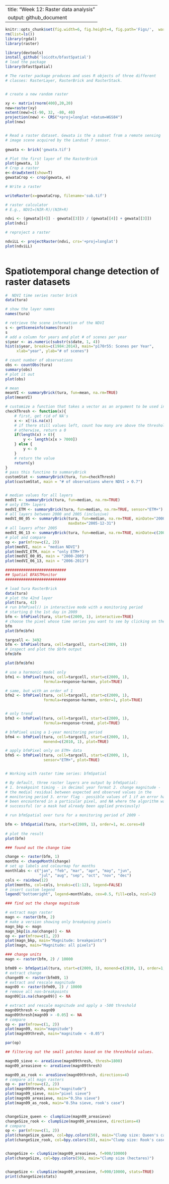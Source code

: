 
---
title: "Week 12: Raster data analysis"
output: github_document
---

```r
knitr::opts_chunk$set(fig.width=6, fig.height=4, fig.path='Figs/',  warning=FALSE, message=FALSE, results='hide')
rm(list=ls())
library(rgdal)
library(raster)

library(devtools)
install_github('loicdtx/bfastSpatial')
# load the package
library(bfastSpatial)

```


```r

# The raster package produces and uses R objects of three different
# classes: RasterLayer, RasterBrick and RasterStack.


# create a new random raster

xy <- matrix(rnorm(400),20,20)
new=raster(xy)
extent(new)=c(-90, 32, -80, 40)
projection(new) <- CRS("+proj=longlat +datum=WGS84")
plot(new)


# Read a raster dataset. Gewata is the a subset from a remote sensing
# image scene acquired by the Landsat 7 sensor.
                                        
gewata <- brick('gewata.tif')

# Plot the first layer of the RasterBrick
plot(gewata, 1)
# Crop a raster
e<-drawExtent(show=T)
gewataCrop <- crop(gewata, e)

# Write a raster

writeRaster(x=gewataCrop, filename='sub.tif')

# raster calculator
# E.g., NDVI=(NIR-R)/(NIR+R)

ndvi <- (gewata[[4]] - gewata[[3]]) / (gewata[[4]] + gewata[[3]])
plot(ndvi)

# reproject a raster

ndviLL <- projectRaster(ndvi, crs='+proj=longlat')
plot(ndviLL)                                        
                                        
```

# Spatiotemporal change detection of raster datasets

```R

#  NDVI time series raster brick
data(tura)

# show the layer names
names(tura)

# retrieve the scene information of the NDVI
s <- getSceneinfo(names(tura))
s
# add a column for years and plot # of scenes per year
s$year <- as.numeric(substr(s$date, 1, 4))
hist(s$year, breaks=c(1984:2014), main="p170r55: Scenes per Year", 
     xlab="year", ylab="# of scenes")

# count number of observations
obs <- countObs(tura)
summary(obs)
# plot it out
plot(obs)

# mean
meanVI <- summaryBrick(tura, fun=mean, na.rm=TRUE)
plot(meanVI)

# customize a function that takes a vector as an argument to be used in summarybrick()
checkThresh <- function(x){
    # first, get rid of NA's
    x <- x[!is.na(x)]
    # if there still values left, count how many are above the threshold
    # otherwise, return a 0
    if(length(x) > 0){
        y <- length(x[x > 7000])
    } else {
        y <- 0
    }
    # return the value
    return(y)
}
# pass this functino to summaryBrick
customStat <- summaryBrick(tura, fun=checkThresh)
plot(customStat, main = "# of observations where NDVI > 0.7")


# median values for all layers
medVI <- summaryBrick(tura, fun=median, na.rm=TRUE)
# only ETM+ layers
medVI_ETM <- summaryBrick(tura, fun=median, na.rm=TRUE, sensor="ETM+")
# all layers between 2000 and 2005 (inclusive)
medVI_00_05 <- summaryBrick(tura, fun=median, na.rm=TRUE, minDate="2000-01-01", 
                            maxDate="2005-12-31")
# all layers after 2005
medVI_06_13 <- summaryBrick(tura, fun=median, na.rm=TRUE, minDate=c(2006, 1))
# plot and compare
op <- par(mfrow=c(2, 2))
plot(medVI, main = "median NDVI")
plot(medVI_ETM, main = "only ETM+")
plot(medVI_00_05, main = "2000-2005")
plot(medVI_06_13, main = "2006-2013")

###########################
## Spatial BFASTMonitor
###########################

# load tura RasterBrick
data(tura)
# plot the 42nd layer
plot(tura, 42)
# run bfmPixel() in interactive mode with a monitoring period 
# starting @ the 1st day in 2009
bfm <- bfmPixel(tura, start=c(2009, 1), interactive=TRUE)
# choose the pixel whose time series you want to see by clicking on the map you plotted a moment ago
bfm
plot(bfm$bfm)

targcell <- 3492
bfm <- bfmPixel(tura, cell=targcell, start=c(2009, 1))
# inspect and plot the $bfm output
bfm$bfm

plot(bfm$bfm)

# use a harmonic model only
bfm1 <- bfmPixel(tura, cell=targcell, start=c(2009, 1), 
                 formula=response~harmon, plot=TRUE)

# same, but with an order of 1
bfm2 <- bfmPixel(tura, cell=targcell, start=c(2009, 1), 
                 formula=response~harmon, order=1, plot=TRUE)


# only trend
bfm3 <- bfmPixel(tura, cell=targcell, start=c(2009, 1), 
                 formula=response~trend, plot=TRUE)

# bfmPixel using a 1-year monitoring period
bfm4 <- bfmPixel(tura, cell=targcell, start=c(2009, 1), 
                 monend=c(2010, 1), plot=TRUE)

# apply bfmPixel only on ETM+ data
bfm5 <- bfmPixel(tura, cell=targcell, start=c(2009, 1), 
                 sensor="ETM+", plot=TRUE)


# Working with raster time series: bfmSpatial

# By default, three raster layers are output by bfmSpatial:
# 1. breakpoint timing - in decimal year format 2. change magnitude -
# the medial residual between expected and observed values in the
# monitoring period 3. error flag - possible values of 1 if an error has
# been encountered in a particular pixel, and NA where the algorithm was
# successful (or a mask had already been applied previously)

# run bfmSpatial over tura for a monitoring period of 2009 -

bfm <- bfmSpatial(tura, start=c(2009, 1), order=1, mc.cores=8)
  
# plot the result
plot(bfm)

### found out the change time

change <- raster(bfm, 1)
months <- changeMonth(change)
# set up labels and colourmap for months
monthlabs <- c("jan", "feb", "mar", "apr", "may", "jun", 
               "jul", "aug", "sep", "oct", "nov", "dec")
cols <- rainbow(12)
plot(months, col=cols, breaks=c(1:12), legend=FALSE)
# insert custom legend
legend("bottomright", legend=monthlabs, cex=0.5, fill=cols, ncol=2)

### find out the change magnitude

# extract magn raster
magn <- raster(bfm, 2)
# make a version showing only breakpoing pixels
magn_bkp <- magn
magn_bkp[is.na(change)] <- NA
op <- par(mfrow=c(1, 2))
plot(magn_bkp, main="Magnitude: breakpoints")
plot(magn, main="Magnitude: all pixels")

### change units
magn <- raster(bfm, 2) / 10000

bfm09 <- bfmSpatial(tura, start=c(2009, 1), monend=c(2010, 1), order=1, mc.cores=8)
# extract change
change09 <- raster(bfm09, 1)
# extract and rescale magnitude
magn09 <- raster(bfm09, 2) / 10000
# remove all non-breakpoints
magn09[is.na(change09)] <- NA

# extract and rescale magnitude and apply a -500 threshold
magn09thresh <- magn09
magn09thresh[magn09 > -0.05] <- NA
# compare
op <- par(mfrow=c(1, 2))
plot(magn09, main="magnitude")
plot(magn09thresh, main="magnitude < -0.05")

par(op)

## filtering out the small patches based on the threshhold values.

magn09_sieve <- areaSieve(magn09thresh, thresh=1800)
magn09_areasieve <- areaSieve(magn09thresh)

magn09_as_rook <- areaSieve(magn09thresh, directions=4)
# compare all magn rasters
op <- par(mfrow=c(2, 2))
plot(magn09thresh, main="magnitude")
plot(magn09_sieve, main="pixel sieve")
plot(magn09_areasieve, main="0.5ha sieve")
plot(magn09_as_rook, main="0.5ha sieve, rook's case")


changeSize_queen <- clumpSize(magn09_areasieve)
changeSize_rook <- clumpSize(magn09_areasieve, directions=4)
# compare
op <- par(mfrow=c(1, 2))
plot(changeSize_queen, col=bpy.colors(50), main="Clump size: Queen's case")
plot(changeSize_rook, col=bpy.colors(50), main="Clump size: Rook's case")


changeSize <- clumpSize(magn09_areasieve, f=900/10000)
plot(changeSize, col=bpy.colors(50), main="Clump size (hectares)")


changeSize <- clumpSize(magn09_areasieve, f=900/10000, stats=TRUE)
print(changeSize$stats)

```
